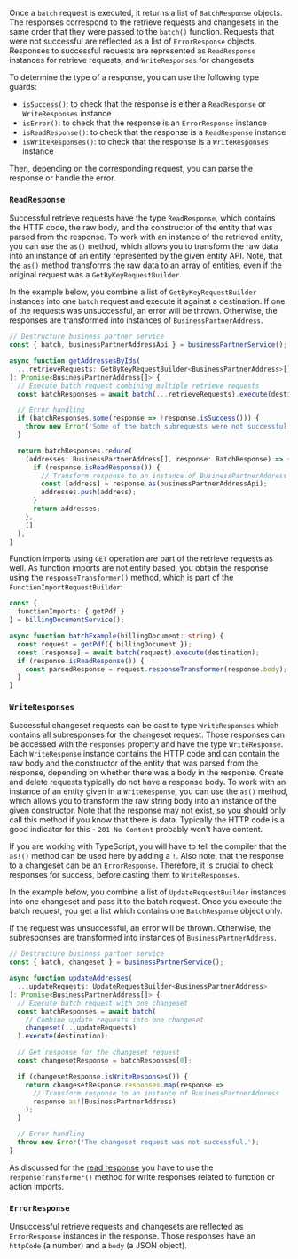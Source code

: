 Once a `batch` request is executed, it returns a list of `BatchResponse` objects.
The responses correspond to the retrieve requests and changesets in the same order that they were passed to the `batch()` function.
Requests that were not successful are reflected as a list of `ErrorResponse` objects.
Responses to successful requests are represented as `ReadResponse` instances for retrieve requests, and `WriteResponses` for changesets.

To determine the type of a response, you can use the following type guards:

- `isSuccess()`: to check that the response is either a `ReadResponse` or `WriteResponses` instance
- `isError()`: to check that the response is an `ErrorResponse` instance
- `isReadResponse()`: to check that the response is a `ReadResponse` instance
- `isWriteResponses()`: to check that the response is a `WriteResponses` instance

Then, depending on the corresponding request, you can parse the response or handle the error.

### `ReadResponse`

Successful retrieve requests have the type `ReadResponse`, which contains the HTTP code, the raw body, and the constructor of the entity that was parsed from the response.
To work with an instance of the retrieved entity, you can use the `as()` method, which allows you to transform the raw data into an instance of an entity represented by the given entity API.
Note, that the `as()` method transforms the raw data to an array of entities, even if the original request was a `GetByKeyRequestBuilder`.

In the example below, you combine a list of `GetByKeyRequestBuilder` instances into one `batch` request and execute it against a destination.
If one of the requests was unsuccessful, an error will be thrown.
Otherwise, the responses are transformed into instances of `BusinessPartnerAddress`.

```ts
// Destructure business partner service
const { batch, businessPartnerAddressApi } = businessPartnerService();

async function getAddressesByIds(
  ...retrieveRequests: GetByKeyRequestBuilder<BusinessPartnerAddress>[]
): Promise<BusinessPartnerAddress[]> {
  // Execute batch request combining multiple retrieve requests
  const batchResponses = await batch(...retrieveRequests).execute(destination);

  // Error handling
  if (batchResponses.some(response => !response.isSuccess())) {
    throw new Error('Some of the batch subrequests were not successful.');
  }

  return batchResponses.reduce(
    (addresses: BusinessPartnerAddress[], response: BatchResponse) => {
      if (response.isReadResponse()) {
        // Transform response to an instance of BusinessPartnerAddress
        const [address] = response.as(businessPartnerAddressApi);
        addresses.push(address);
      }
      return addresses;
    },
    []
  );
}
```

Function imports using `GET` operation are part of the retrieve requests as well.
As function imports are not entity based, you obtain the response using the `responseTransformer()` method, which is part of the `FunctionImportRequestBuilder`:

```ts
const {
  functionImports: { getPdf }
} = billingDocumentService();

async function batchExample(billingDocument: string) {
  const request = getPdf({ billingDocument });
  const [response] = await batch(request).execute(destination);
  if (response.isReadResponse()) {
    const parsedResponse = request.responseTransformer(response.body);
  }
}
```

### `WriteResponses`

Successful changeset requests can be cast to type `WriteResponses` which contains all subresponses for the changeset request.
Those responses can be accessed with the `responses` property and have the type `WriteResponse`.
Each `WriteResponse` instance contains the HTTP code and can contain the raw body and the constructor of the entity that was parsed from the response, depending on whether there was a body in the response.
Create and delete requests typically do not have a response body.
To work with an instance of an entity given in a `WriteResponse`, you can use the `as()` method, which allows you to transform the raw string body into an instance of the given constructor.
Note that the response may not exist, so you should only call this method if you know that there is data.
Typically the HTTP code is a good indicator for this - `201 No Content` probably won't have content.

If you are working with TypeScript, you will have to tell the compiler that the `as!()` method can be used here by adding a `!`.
Also note, that the response to a changeset can be an `ErrorResponse`.
Therefore, it is crucial to check responses for success, before casting them to `WriteResponses`.

In the example below, you combine a list of `UpdateRequestBuilder` instances into one changeset and pass it to the batch request.
Once you execute the batch request, you get a list which contains one `BatchResponse` object only.

If the request was unsuccessful, an error will be thrown.
Otherwise, the subresponses are transformed into instances of `BusinessPartnerAddress`.

```ts
// Destructure business partner service
const { batch, changeset } = businessPartnerService();

async function updateAddresses(
  ...updateRequests: UpdateRequestBuilder<BusinessPartnerAddress>
): Promise<BusinessPartnerAddress[]> {
  // Execute batch request with one changeset
  const batchResponses = await batch(
    // Combine update requests into one changeset
    changeset(...updateRequests)
  ).execute(destination);

  // Get response for the changeset request
  const changesetResponse = batchResponses[0];

  if (changesetResponse.isWriteResponses()) {
    return changesetResponse.responses.map(response =>
      // Transform response to an instance of BusinessPartnerAddress
      response.as!(BusinessPartnerAddress)
    );
  }

  // Error handling
  throw new Error('The changeset request was not successful.');
}
```

As discussed for the [read response](#readresponse) you have to use the `responseTransformer()` method for write responses related to function or action imports.

### `ErrorResponse`

Unsuccessful retrieve requests and changesets are reflected as `ErrorResponse` instances in the response.
Those responses have an `httpCode` (a number) and a `body` (a JSON object).
